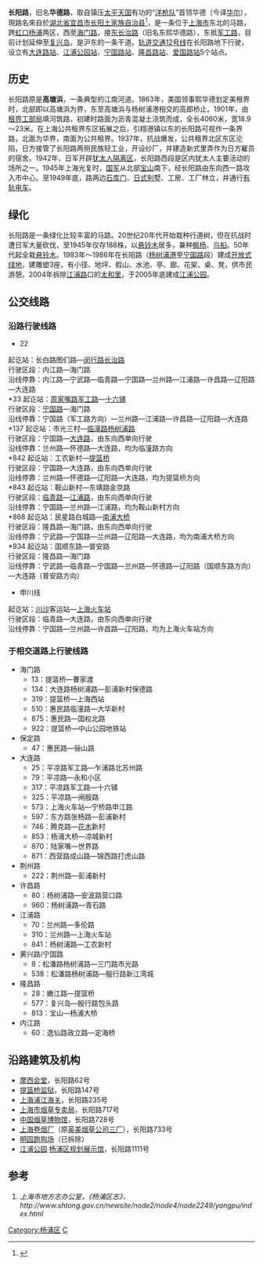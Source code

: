 {{about|上海市的一条马路|北京市房山区[[长阳镇|长阳镇]]的一条别名为“长阳路”的县道|长韩路}}
'''长阳路'''，旧名'''华德路'''，取自镇压[[太平天国|太平天国]]有功的“[[洋枪队|洋枪队]]”首领华德（今译[[华尔|华尔]]），現路名來自於[[湖北省|湖北省]][[宜昌市|宜昌市]][[长阳土家族自治县|长阳土家族自治县]]<ref>{{cite news |title=杨浦区道路地名的变迁 |url=http://www.archives.sh.cn/shjy/scbq/201911/t20191106_44488.html |accessdate=2020-12-23 |archive-date=2020-07-13 |archive-url=https://web.archive.org/web/20200713231123/http://www.archives.sh.cn/shjy/scbq/201911/t20191106_44488.html |dead-url=no }}</ref>，是一条位于[[上海市|上海市]]东北的马路，跨[[虹口|虹口]][[杨浦|杨浦]]两区，西至[[海门路|海门路]]，接[[东长治路|东长治路]]（旧名东熙华德路），东抵[[军工路|军工路]]，目前计划延伸至[[复兴岛|复兴岛]]，是沪东的一条干道。[[上海轨道交通十二号线|轨道交通12号线]]在长阳路地下行驶，设立有[[大连路站|大连路站]]、[[江浦公园站|江浦公园站]]、[[宁国路站|宁国路站]]、[[隆昌路站|隆昌路站]]、[[爱国路站|爱国路站]]5个站点。

== 历史 ==
长阳路原是'''高塘浜'''，一条典型的江南河道。1863年，美国领事熙华德划定美租界时，北部即以高塘浜为界，东至高塘浜与杨树浦港相交的高郎桥止。1901年，由[[上海公共租界工部局|租界工部局]]填河筑路，初建时路面为沥青混凝土浇筑而成，全长4060米，宽18.9～23米。在上海公共租界东区拓展之后，引翔港镇以东的长阳路可视作一条界路，北面为华界，南面为公共租界。1937年，抗战爆发，公共租界北区东区沦陷，日方接管了长阳路两侧民族轻工业，开设纱厂，并建造新式里弄作为日方雇员的宿舍。1942年，日军开辟[[上海隔都|犹太人隔离区]]，长阳路西段是区内犹太人主要活动的场所之一。1945年上海光复时，[[中華民國國軍|国军]]从北部[[寶山區_(上海市)|宝山]]南下，经长阳路由东向西一路攻入市中心。至1949年底，路两边[[石库门|石库门]]、[[日式别墅|日式别墅]]、工房、工厂林立，并通行[[有轨电车|有轨电车]]。

== 绿化 ==
长阳路是一条绿化比较丰富的马路。20世纪20年代开始栽种行道树，但在抗战时遭日军大量砍伐，至1945年仅存188株，以[[悬铃木|悬铃木]]居多，兼种[[枫杨|枫杨]]、[[乌桕|乌桕]]。50年代起全栽[[悬铃木|悬铃木]]。1983年～1986年在长阳路（[[杨树浦港|杨树浦港]]至[[宁国路|宁国路]]段）建成[[开放式绿地|开放式绿地]]，建雕塑3座，有小径、地坪、假山、水池、亭、廊、花架、桌、凳，供市民游憩。2004年拆除[[江浦路|江浦路]]口的[[太和里|太和里]]，于2005年底建成[[江浦公园|江浦公园]]。

== 公交线路 ==
=== 沿路行驶线路 ===
*22
起讫站：长白路图们路—[[闵行路|闵行路]][[长治路|长治路]]<br />
行驶区段：内江路—海门路<br />
沿线停靠：内江路—宁武路—临青路—宁国路—兰州路—江浦路—许昌路—辽阳路—大连路<br />
*33
起讫站：[[周家嘴路|周家嘴路]][[军工路|军工路]]—[[十六铺|十六铺]]<br />
行驶区段：[[宁国路|宁国路]]—海门路<br />
沿线停靠：宁国路（军工路方向）—兰州路—江浦路—许昌路—辽阳路—大连路<br />
*137
起讫站：市光三村—[[临潼路|临潼路]][[杨树浦路|杨树浦路]]<br />
行驶区段：宁国路—[[大连路_(上海)|大连路]]，由东向西单向行驶<br />
沿线停靠：兰州路—怀德路—大连路，均为临潼路方向<br />
*842
起讫站：工农新村—[[提篮桥|提篮桥]]<br />
行驶区段：宁国路—大连路，由东向西单向行驶<br />
沿线停靠：兰州路—怀德路—辽阳路—大连路，均为提篮桥方向<br />
*843
起讫站：鞍山新村—东靖路金京路<br />
行驶区段：[[临青路|临青路]]—[[江浦路|江浦路]]，由东向西单向行驶<br />
沿线停靠：宁国路—兰州路—江浦路，均为鞍山新村方向<br />
*868
起讫站：民星路白城路—[[南浦大桥|南浦大桥]]<br />
行驶区段：隆昌路—海门路，由东向西单向行驶<br />
沿线停靠：宁武路—宁国路—兰州路—辽阳路—大连路，均为南浦大桥方向<br />
*934
起讫站：国顺东路—普安路<br />
行驶区段：隆昌路—海门路<br />
沿线停靠：宁武路—临青路—宁国路—兰州路—怀德路—辽阳路（国顺东路方向）—大连路（普安路方向）
*申川线
起讫站：[[川沙|川沙]]客运站—[[上海火车站|上海火车站]]<br />
行驶区段：临青路—大连路，由东向西单向行驶<br />
沿线停靠：宁国路—兰州路—许昌路—辽阳路，均为上海火车站方向<br />

=== 于相交道路上行驶线路 ===
*海门路
**13：提篮桥—曹家渡
**134：大连路杨树浦路—彭浦新村保德路
**319：提篮桥—上海西站
**510：惠民路临潼路—大华新村
**875：惠民路—国权北路
**922：提篮桥—中山公园地铁站
*保定路
**47：惠民路—骊山路
*大连路
**25：平凉路军工路—乍浦路北苏州路
**79：平凉路—永和小区
**317：平凉路军工路—十六铺
**325：平凉路—闸殷路
**573：上海火车站—宁桥路申江路
**597：东方路张杨路—彭浦新村
**746：腾克路—[[花木|花木]]新村
**853：杨浦大桥—凉城新村
**870：陆家嘴—世界路
**871：西营路成山路—锦西路打虎山路
*荆州路
**222：荆州路—彭浦新村
*许昌路
**80：杨树浦路—安波路营口路
**960：杨树浦路—青石路
*江浦路
**70：兰州路—多伦路
**310：兰州路—上海火车站
**841：杨树浦路—工农新村
*黄兴路/宁国路
**8：松潘路杨树浦路—三门路市光路
**538：松潘路杨树浦路—殷行路新江湾城
*隆昌路
**28：嫩江路—提篮桥
**577：复兴岛—殷行路包头路
**813：宝山—杨浦大桥
*内江路
**60：逸仙路政立路—定海桥

== 沿路建筑及机构 ==
*[[摩西会堂|摩西会堂]]，长阳路62号
*[[提篮桥监狱|提篮桥监狱]]，长阳路147号
*[[上海浦江海关|上海浦江海关]]，长阳路235号
*[[上海市烟草专卖局|上海市烟草专卖局]]，长阳路717号
*[[中国烟草博物馆|中国烟草博物馆]]，长阳路728号
*[[上海卷烟厂|上海卷烟厂]]（原[[英美烟草公司三厂|英美烟草公司三厂]]），长阳路733号
*[[明园跑狗场|明园跑狗场]]（已拆除）
*[[江浦公园|江浦公园]] [[杨浦区规划展示馆|杨浦区规划展示馆]]，长阳路1111号

== 参考 ==
#''上海市地方志办公室，《杨浦区志》，http://www.shtong.gov.cn/newsite/node2/node4/node2249/yangpu/index.html{{Wayback|url=http://www.shtong.gov.cn/newsite/node2/node4/node2249/yangpu/index.html |date=20210225180102 }} ''

[[Category:杨浦区|Category:杨浦区]]
[[Category:上海道路|C]]